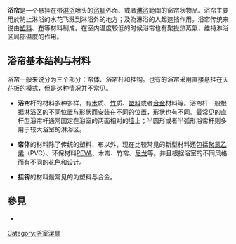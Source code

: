 '''浴帘'''是一个悬挂在带[[淋浴|淋浴]]喷头的[[浴缸|浴缸]]外面、或者[[淋浴|淋浴]]範圍的窗帘状物品。浴帘主要用於防止淋浴的水花飞溅到淋浴外的地方；及為淋浴的人起遮挡作用。浴帘传统来说由[[塑料|塑料]]、[[布|布]]等材料制成。在室内温度较低的时候浴帘也有聚拢热蒸氣，维持淋浴区局部温度的作用。

== 浴帘基本结构与材料 ==

浴帘一般来说分为三个部分：帘体、浴帘杆和挂钩。也有的浴帘采用直接悬挂在天花板的模式，但是这种情况并不常见。

*'''浴帘杆'''的材料多种多样，有[[木|木]]质、[[竹|竹]]质、[[塑料|塑料]]或者[[合金|合金]]材料等。浴帘杆一般根据淋浴区的不同位置与形状而安装在不同的位置，形状也有不同。最常见的直杆型浴帘杆通常固定在浴室的两面相对的[[墙|墙]]上；半圆形或者半弧形浴帘杆则多用于较大浴室的淋浴区。

*'''帘体'''的材料除了传统的塑料、布以外，现在比较常见的新型材料还包括[[聚氯乙烯|聚氯乙烯]]（PVC）、环保材料[[PEVA|PEVA]]、木帘、竹帘、[[尼龙|尼龙]]等。并且根据浴室的不同风格而有不同的花色和设计。

*'''挂钩'''的材料最常见的为塑料与合金。

== 參見 ==
*{{link-en|浴帘效应|shower-curtain effect}}

[[Category:浴室潔具|Category:浴室潔具]]